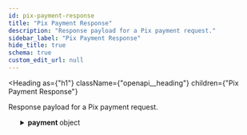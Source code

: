 ```yaml
---
id: pix-payment-response
title: "Pix Payment Response"
description: "Response payload for a Pix payment request."
sidebar_label: "Pix Payment Response"
hide_title: true
schema: true
custom_edit_url: null
---
```



<Heading
  as={"h1"}
  className={"openapi__heading"}
  children={"Pix Payment Response"}
>
</Heading>



Response payload for a Pix payment request.

<ul>
  <SchemaItem
    collapsible={true}
    className={"schemaItem"}
  >
    <details
      style={{}}
      className={"openapi-markdown__details"}
    >
      <summary
        style={{}}
      >
        <span
          className={"openapi-schema__container"}
        >
          <strong
            className={"openapi-schema__property"}
          >
            payment
          </strong><span
            className={"openapi-schema__name"}
          >
             object
          </span>
        </span>
      </summary><div
        style={{"marginLeft":"1rem"}}
      >
        <div
          style={{"marginTop":".5rem","marginBottom":".5rem"}}
        >
          
          
          Details of the processed payment.
          
          
        </div><SchemaItem
          collapsible={false}
          name={"hash"}
          required={false}
          schemaName={"string"}
          qualifierMessage={undefined}
          schema={{"type":"string","description":"Unique identifier for the payment.","example":"dummy_hash_123456"}}
        >
          
        </SchemaItem><SchemaItem
          collapsible={false}
          name={"country"}
          required={false}
          schemaName={"string"}
          qualifierMessage={undefined}
          schema={{"type":"string","description":"Country code of the payment.","example":"br"}}
        >
          
        </SchemaItem><SchemaItem
          collapsible={false}
          name={"merchant_payment_code"}
          required={false}
          schemaName={"string"}
          qualifierMessage={undefined}
          schema={{"type":"string","description":"Merchant's unique payment code.","example":"12345678901234567890123456"}}
        >
          
        </SchemaItem><SchemaItem
          collapsible={false}
          name={"order_number"}
          required={false}
          schemaName={"string"}
          qualifierMessage={undefined}
          schema={{"type":"string","description":"Order number associated with the payment.","example":"ORD123456"}}
        >
          
        </SchemaItem><SchemaItem
          collapsible={false}
          name={"status"}
          required={false}
          schemaName={"string"}
          qualifierMessage={undefined}
          schema={{"type":"string","description":"Payment status, e.g., 'PE' (Pending).","example":"PE"}}
        >
          
        </SchemaItem><SchemaItem
          collapsible={false}
          name={"status_date"}
          required={false}
          schemaName={"date-time"}
          qualifierMessage={undefined}
          schema={{"type":"string","format":"date-time","description":"Date and time of the payment status.","example":"2024-09-16T10:23:41Z"}}
        >
          
        </SchemaItem><SchemaItem
          collapsible={false}
          name={"open_date"}
          required={false}
          schemaName={"date-time"}
          qualifierMessage={undefined}
          schema={{"type":"string","format":"date-time","description":"Date and time when the payment was opened.","example":"2024-09-16T10:23:41Z"}}
        >
          
        </SchemaItem><SchemaItem
          collapsible={false}
          name={"confirm_date"}
          required={false}
          schemaName={"date-time"}
          qualifierMessage={undefined}
          schema={{"type":"string","format":"date-time","description":"Date and time when the payment was confirmed.","example":null}}
        >
          
        </SchemaItem><SchemaItem
          collapsible={false}
          name={"transfer_date"}
          required={false}
          schemaName={"date-time"}
          qualifierMessage={undefined}
          schema={{"type":"string","format":"date-time","description":"Date and time when the payment was transferred.","example":null}}
        >
          
        </SchemaItem><SchemaItem
          collapsible={false}
          name={"amount_br"}
          required={false}
          schemaName={"string"}
          qualifierMessage={undefined}
          schema={{"type":"string","description":"Amount in the local currency (BRL).","example":"100.00"}}
        >
          
        </SchemaItem><SchemaItem
          collapsible={false}
          name={"amount_ext"}
          required={false}
          schemaName={"string"}
          qualifierMessage={undefined}
          schema={{"type":"string","description":"Amount in the external currency.","example":"100.00"}}
        >
          
        </SchemaItem><SchemaItem
          collapsible={false}
          name={"amount_iof"}
          required={false}
          schemaName={"string"}
          qualifierMessage={undefined}
          schema={{"type":"string","description":"Amount of IOF (tax) applied to the payment.","example":"0.00"}}
        >
          
        </SchemaItem><SchemaItem
          collapsible={false}
          name={"currency_rate"}
          required={false}
          schemaName={"string"}
          qualifierMessage={undefined}
          schema={{"type":"string","description":"Currency exchange rate used.","example":"1.0000"}}
        >
          
        </SchemaItem><SchemaItem
          collapsible={false}
          name={"currency_ext"}
          required={false}
          schemaName={"string"}
          qualifierMessage={undefined}
          schema={{"type":"string","description":"External currency code.","example":"BRL"}}
        >
          
        </SchemaItem><SchemaItem
          collapsible={false}
          name={"due_date"}
          required={false}
          schemaName={"date"}
          qualifierMessage={undefined}
          schema={{"type":"string","format":"date","description":"Due date for the payment.","example":"2024-09-16"}}
        >
          
        </SchemaItem><SchemaItem
          collapsible={false}
          name={"instalments"}
          required={false}
          schemaName={"string"}
          qualifierMessage={undefined}
          schema={{"type":"string","description":"Number of payment instalments.","example":"1"}}
        >
          
        </SchemaItem><SchemaItem
          collapsible={false}
          name={"payment_type_code"}
          required={false}
          schemaName={"string"}
          qualifierMessage={undefined}
          schema={{"type":"string","description":"Payment method code, e.g., 'pix'.","example":"pix"}}
        >
          
        </SchemaItem><SchemaItem
          collapsible={false}
          name={"redirect_url"}
          required={false}
          schemaName={"string"}
          qualifierMessage={undefined}
          schema={{"type":"string","description":"URL to redirect the user after payment.","example":"https://example.com/redirect?hash=dummy_hash_123456"}}
        >
          
        </SchemaItem><SchemaItem
          collapsible={false}
          name={"pre_approved"}
          required={false}
          schemaName={"boolean"}
          qualifierMessage={undefined}
          schema={{"type":"boolean","description":"Indicates if the payment is pre-approved.","example":false}}
        >
          
        </SchemaItem><SchemaItem
          collapsible={false}
          name={"capture_available"}
          required={false}
          schemaName={"string"}
          qualifierMessage={undefined}
          schema={{"type":"string","description":"Indicates if the payment can be captured.","example":null}}
        >
          
        </SchemaItem><SchemaItem
          collapsible={false}
          name={"note"}
          required={false}
          schemaName={"string"}
          qualifierMessage={undefined}
          schema={{"type":"string","description":"Additional notes for the payment.","example":"Payment for services"}}
        >
          
        </SchemaItem><SchemaItem
          collapsible={true}
          className={"schemaItem"}
        >
          <details
            style={{}}
            className={"openapi-markdown__details"}
          >
            <summary
              style={{}}
            >
              <span
                className={"openapi-schema__container"}
              >
                <strong
                  className={"openapi-schema__property"}
                >
                  pix
                </strong><span
                  className={"openapi-schema__name"}
                >
                   object
                </span>
              </span>
            </summary><div
              style={{"marginLeft":"1rem"}}
            >
              <SchemaItem
                collapsible={false}
                name={"qr_code_value"}
                required={false}
                schemaName={"string"}
                qualifierMessage={undefined}
                schema={{"type":"string","description":"QR code value for Pix payment.","example":"00020101021226740014br.gov.bcb.pix2552pix.example.com/qr/v2/dummyqr123456"}}
              >
                
              </SchemaItem>
            </div>
          </details>
        </SchemaItem><SchemaItem
          collapsible={true}
          className={"schemaItem"}
        >
          <details
            style={{}}
            className={"openapi-markdown__details"}
          >
            <summary
              style={{}}
            >
              <span
                className={"openapi-schema__container"}
              >
                <strong
                  className={"openapi-schema__property"}
                >
                  split
                </strong><span
                  className={"openapi-schema__name"}
                >
                   object[]
                </span>
              </span>
            </summary><div
              style={{"marginLeft":"1rem"}}
            >
              <li>
                <div
                  style={{"fontSize":"var(--ifm-code-font-size)","opacity":"0.6","marginLeft":"-.5rem","paddingBottom":".5rem"}}
                >
                  Array [
                </div>
              </li><SchemaItem
                collapsible={false}
                name={"recipient_code"}
                required={false}
                schemaName={"string"}
                qualifierMessage={undefined}
                schema={{"type":"string","description":"Code of the recipient for split payments.","example":"RECIPIENT-123"}}
              >
                
              </SchemaItem><SchemaItem
                collapsible={false}
                name={"amount"}
                required={false}
                schemaName={"number"}
                qualifierMessage={undefined}
                schema={{"type":"number","description":"Amount allocated to the recipient.","example":100}}
              >
                
              </SchemaItem><SchemaItem
                collapsible={false}
                name={"liable"}
                required={false}
                schemaName={"boolean"}
                qualifierMessage={undefined}
                schema={{"type":"boolean","description":"Indicates if the recipient is liable for the payment.","example":true}}
              >
                
              </SchemaItem><SchemaItem
                collapsible={false}
                name={"charge_fee"}
                required={false}
                schemaName={"boolean"}
                qualifierMessage={undefined}
                schema={{"type":"boolean","description":"Indicates if the recipient should bear the transaction fee.","example":true}}
              >
                
              </SchemaItem><li>
                <div
                  style={{"fontSize":"var(--ifm-code-font-size)","opacity":"0.6","marginLeft":"-.5rem"}}
                >
                  ]
                </div>
              </li>
            </div>
          </details>
        </SchemaItem>
      </div>
    </details>
  </SchemaItem><SchemaItem
    collapsible={false}
    name={"status"}
    required={false}
    schemaName={"string"}
    qualifierMessage={undefined}
    schema={{"type":"string","description":"Overall status of the payment request.","example":"SUCCESS"}}
  >
    
  </SchemaItem><SchemaItem
    collapsible={false}
    name={"redirect_url"}
    required={false}
    schemaName={"string"}
    qualifierMessage={undefined}
    schema={{"type":"string","description":"URL to redirect the user after successful payment.","example":"https://example.com/redirect?hash=dummy_hash_123456"}}
  >
    
  </SchemaItem>
</ul>
            